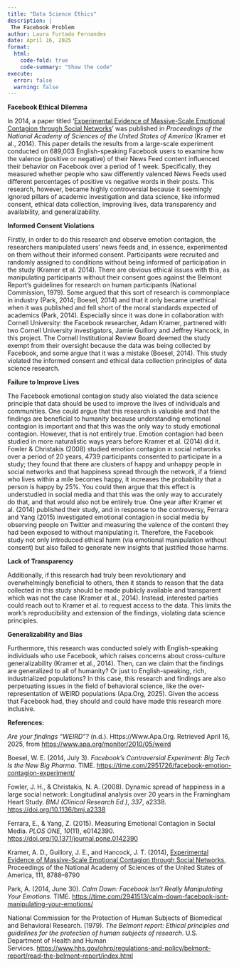 ```yaml
---
title: "Data Science Ethics"
description: |
 The Facebook Problem
author: Laura Furtado Fernandes
date: April 16, 2025
format:
  html:
    code-fold: true
    code-summary: "Show the code"
execute:
  error: false  
  warning: false
---
```


**Facebook Ethical Dilemma**

In 2014, a paper titled '[Experimental Evidence of Massive-Scale Emotional Contagion through Social Networks](https://www.pnas.org/doi/10.1073/pnas.1320040111)' was published in *Proceedings of the National Academy of Sciences of the United States of America* (Kramer et al., 2014). This paper details the results from a large-scale experiment conducted on 689,003 English-speaking Facebook users to examine how the valence (positive or negative) of their News Feed content influenced their behavior on Facebook over a period of 1 week. Specifically, they measured whether people who saw differently valenced News Feeds used different percentages of positive vs negative words in their posts. This research, however, became highly controversial because it seemingly ignored pillars of academic investigation and data science, like informed consent, ethical data collection, improving lives, data transparency and availability, and generalizability.

**Informed Consent Violations**

Firstly, in order to do this research and observe emotion contagion, the researchers manipulated users' news feeds and, in essence, experimented on them without their informed consent. Participants were recruited and randomly assigned to conditions without being informed of participation in the study (Kramer et al. 2014). There are obvious ethical issues with this, as manipulating participants without their consent goes against the Belmont Report's guidelines for research on human participants (National Commission, 1979). Some argued that this sort of research is commonplace in industry (Park, 2014; Boesel, 2014) and that it only became unethical when it was published and fell short of the moral standards expected of academics (Park, 2014). Especially since it was done in collaboration with Cornell University: the Facebook researcher, Adam Kramer, partnered with two Cornell University investigators, Jamie Guillory and Jeffrey Hancock, in this project. The Cornell Institutional Review Board deemed the study exempt from their oversight because the data was being collected by Facebook, and some argue that it was a mistake (Boesel, 2014). This study violated the informed consent and ethical data collection principles of data science research.

**Failure to Improve Lives**

The Facebook emotional contagion study also violated the data science principle that data should be used to improve the lives of individuals and communities. One could argue that this research is valuable and that the findings are beneficial to humanity because understanding emotional contagion is important and that this was the only way to study emotional contagion. However, that is not entirely true. Emotion contagion had been studied in more naturalistic ways years before Kramer et al. (2014) did it. Fowler & Christakis (2008) studied emotion contagion in social networks over a period of 20 years, 4739 participants consented to participate in a study; they found that there are clusters of happy and unhappy people in social networks and that happiness spread through the network, if a friend who lives within a mile becomes happy, it increases the probability that a person is happy by 25%. You could then argue that this effect is understudied in social media and that this was the only way to accurately do that, and that would also not be entirely true. One year after Kramer et al. (2014) published their study, and in response to the controversy, Ferrara and Yang (2015) investigated emotional contagion in social media by observing people on Twitter and measuring the valence of the content they had been exposed to without manipulating it. Therefore, the Facebook study not only introduced ethical harm (via emotional manipulation without consent) but also failed to generate new insights that justified those harms.

**Lack of Transparency**

Additionally, if this research had truly been revolutionary and overwhelmingly beneficial to others, then it stands to reason that the data collected in this study should be made publicly available and transparent which was not the case (Kramer et al., 2014). Instead, interested parties could reach out to Kramer et al. to request access to the data. This limits the work's reproducibility and extension of the findings, violating data science principles.

**Generalizability and Bias**

Furthermore, this research was conducted solely with English-speaking individuals who use Facebook, which raises concerns about cross-culture generalizability (Kramer et al., 2014). Then, can we claim that the findings are generalized to all of humanity? Or just to English-speaking, rich, industrialized populations? In this case, this research and findings are also perpetuating issues in the field of behavioral science, like the over-representation of WEIRD populations (Apa.Org, 2025). Given the access that Facebook had, they should and could have made this research more inclusive.

**References:**

*Are your findings “WEIRD”?* (n.d.). Https://Www.Apa.Org. Retrieved April 16, 2025, from <https://www.apa.org/monitor/2010/05/weird>

Boesel, W. E. (2014, July 3). *Facebook’s Controversial Experiment: Big Tech Is the New Big Pharma*. TIME. <https://time.com/2951726/facebook-emotion-contagion-experiment/>

Fowler, J. H., & Christakis, N. A. (2008). Dynamic spread of happiness in a large social network: Longitudinal analysis over 20 years in the Framingham Heart Study. *BMJ (Clinical Research Ed.)*, *337*, a2338. <https://doi.org/10.1136/bmj.a2338>

Ferrara, E., & Yang, Z. (2015). Measuring Emotional Contagion in Social Media. *PLOS ONE*, *10*(11), e0142390. <https://doi.org/10.1371/journal.pone.0142390>

Kramer, A. D., Guillory, J. E., and Hancock, J. T. (2014), [Experimental Evidence of Massive-Scale Emotional Contagion through Social Networks](https://www.pnas.org/doi/10.1073/pnas.1320040111), Proceedings of the National Academy of Sciences of the United States of America, 111, 8788–8790

Park, A. (2014, June 30). *Calm Down: Facebook Isn’t Really Manipulating Your Emotions*. TIME. <https://time.com/2941513/calm-down-facebook-isnt-manipulating-your-emotions/>

National Commission for the Protection of Human Subjects of Biomedical and Behavioral Research. (1979). *The Belmont report: Ethical principles and guidelines for the protection of human subjects of research*. U.S. Department of Health and Human Services. <https://www.hhs.gov/ohrp/regulations-and-policy/belmont-report/read-the-belmont-report/index.html>
